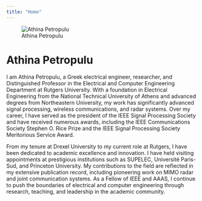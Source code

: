 ```yaml
---
title: "Home"
---
```


![Athina Petropulu](assets/images/athina.jpg){.profile-pic}

# Athina Petropulu

I am Athina Petropulu, a Greek electrical engineer, researcher, and Distinguished Professor in the Electrical and Computer Engineering Department at Rutgers University. With a foundation in Electrical Engineering from the National Technical University of Athens and advanced degrees from Northeastern University, my work has significantly advanced signal processing, wireless communications, and radar systems. Over my career, I have served as the president of the IEEE Signal Processing Society and have received numerous awards, including the IEEE Communications Society Stephen O. Rice Prize and the IEEE Signal Processing Society Meritorious Service Award.

From my tenure at Drexel University to my current role at Rutgers, I have been dedicated to academic excellence and innovation. I have held visiting appointments at prestigious institutions such as SUPELEC, Université Paris-Sud, and Princeton University. My contributions to the field are reflected in my extensive publication record, including pioneering work on MIMO radar and joint communication systems. As a Fellow of IEEE and AAAS, I continue to push the boundaries of electrical and computer engineering through research, teaching, and leadership in the academic community.
